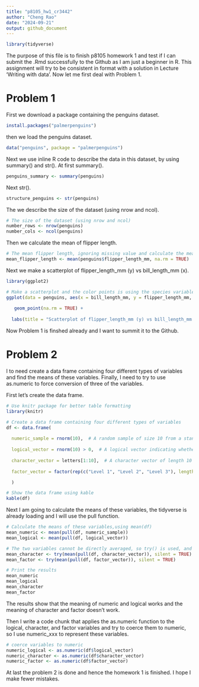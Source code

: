 ```yaml
---
title: "p8105_hw1_cr3442"
author: "Cheng Rao"
date: "2024-09-21"
output: github_document
---
```


```r
library(tidyverse)
```

The purpose of this file is to finish p8105 homework 1 and test if I can submit the .Rmd successfully to the Github as I am just a beginner in R. This assignment will try to be consistent in format with a solution in Lecture 'Writing with data'. Now let me first deal with Problem 1.

# Problem 1

First we download a package containing the penguins dataset.

```r
install.packages("palmerpenguins")
```

then we load the penguins dataset.

```r
data("penguins", package = "palmerpenguins")
```

Next we use inline R code to describe the data in this dataset, by using summary() and str(). At first summary().

```r
penguins_summary <- summary(penguins)
```

Next str().

```r
structure_penguins <- str(penguins)
```

The we describe the size of the dataset (using nrow and ncol).

```r
# The size of the dataset (using nrow and ncol)
number_rows <- nrow(penguins)
number_cols <- ncol(penguins)
```

Then we calculate the mean of flipper length.

```r
# The mean flipper length, ignoring missing value and calculate the mean
mean_flipper_length <- mean(penguins$flipper_length_mm, na.rm = TRUE)
```

Next we make a scatterplot of flipper_length_mm (y) vs bill_length_mm (x).

```r
library(ggplot2)

# Make a scatterplot and the color points is using the species variable inside of aes, Use na.rm = TRUE to ignore missing values
ggplot(data = penguins, aes(x = bill_length_mm, y = flipper_length_mm, color = species)) +
 
   geom_point(na.rm = TRUE) +
  
  labs(title = "Scatterplot of flipper_length_mm (y) vs bill_length_mm (x)", x = "bill_length(mm)", y = "flipper_length(mm)") 
```

Now Problem 1 is finshed already and I want to summit it to the Github.


# Problem 2

I to need create a data frame containing four different types of variables and find the means of these variables. Finally, I need to try to use as.numeric to force conversion of three of the variables.

First let's create the data frame.

```r

# Use knitr package for better table formatting
library(knitr)

# Create a data frame containing four different types of variables
df <- data.frame(
  
  numeric_sample = rnorm(10),  # A random sample of size 10 from a standard Normal distribution
 
  logical_vector = rnorm(10) > 0,  # A logical vector indicating whether elements of the sample are greater than 0
  
  character_vector = letters[1:10],  # A character vector of length 10
  
  factor_vector = factor(rep(c("Level 1", "Level 2", "Level 3"), length.out = 10))  # A factor vector of length 10, with 3 different factor “levels”

  )

# Show the data frame using kable
kable(df)
```

Next I am going to calculate the means of these variables, the tidyverse is already loading and I will use the pull function.

```r
# Calculate the means of these variables,using mean(df)
mean_numeric <- mean(pull(df, numeric_sample))
mean_logical <- mean(pull(df, logical_vector))

# The two variables cannot be directly averaged, so try() is used, and silent = TRUE is used to suppress the printing of error messages
mean_character <- try(mean(pull(df, character_vector)), silent = TRUE)
mean_factor <- try(mean(pull(df, factor_vector)), silent = TRUE)

# Print the results
mean_numeric
mean_logical
mean_character
mean_factor
```

The results show that the meaning of numeric and logical works and the meaning of character and factor doesn’t work.

Then I write a code chunk that applies the as.numeric function to the logical, character, and factor variables and try to coerce them to numeric, so I use numeric_xxx to represent these variables.

```r
# coerce variables to numeric
numeric_logical <- as.numeric(df$logical_vector)
numeric_character <- as.numeric(df$character_vector)
numeric_factor <- as.numeric(df$factor_vector)
```
 
 At last the problem 2 is done and hence the homework 1 is finished. I hope I make fewer mistakes. 
